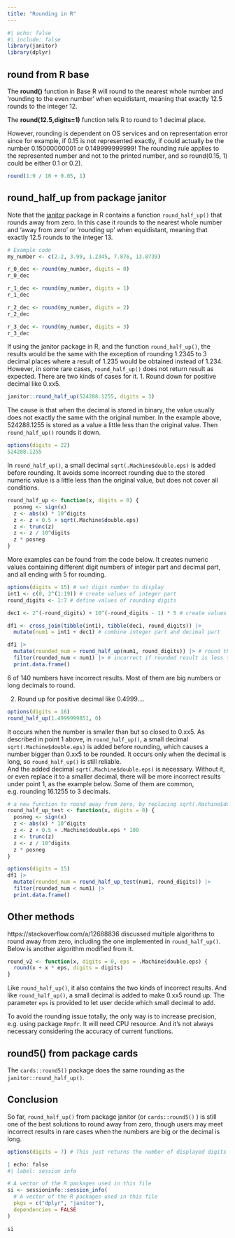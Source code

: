 ```yaml
---
title: "Rounding in R"
---
```


```r
#| echo: false
#| include: false
library(janitor)
library(dplyr)
```

## round from R base

The **round()** function in Base R will round to the nearest whole number and 'rounding to the even number' when equidistant, meaning that exactly 12.5 rounds to the integer 12.

The **round(12.5,digits=1)** function tells R to round to 1 decimal place.

However, rounding is dependent on OS services and on representation error since for example, if 0.15 is not represented exactly, if could actually be the number 0.15000000001 or 0.149999999999! The rounding rule applies to the represented number and not to the printed number, and so round(0.15, 1) could be either 0.1 or 0.2).

```r
round(1:9 / 10 + 0.05, 1)
```

## round_half_up from package janitor

Note that the [janitor](https://sfirke.github.io/janitor/) package in R contains a function `round_half_up()` that rounds away from zero. In this case it rounds to the nearest whole number and 'away from zero' or 'rounding up' when equidistant, meaning that exactly 12.5 rounds to the integer 13.

```r
# Example code
my_number <- c(2.2, 3.99, 1.2345, 7.876, 13.8739)

r_0_dec <- round(my_number, digits = 0)
r_0_dec

r_1_dec <- round(my_number, digits = 1)
r_1_dec

r_2_dec <- round(my_number, digits = 2)
r_2_dec

r_3_dec <- round(my_number, digits = 3)
r_3_dec

```

If using the janitor package in R, and the function `round_half_up()`, the results would be the same with the exception of rounding 1.2345 to 3 decimal places where a result of 1.235 would be obtained instead of 1.234. However, in some rare cases, `round_half_up()` does not return result as expected. There are two kinds of cases for it. 1. Round down for positive decimal like 0.xx5.

```r
janitor::round_half_up(524288.1255, digits = 3)
```

The cause is that when the decimal is stored in binary, the value usually does not exactly the same with the original number. In the example above, 524288.1255 is stored as a value a little less than the original value. Then `round_half_up()` rounds it down.

```r
options(digits = 22)
524288.1255
```

In `round_half_up()`, a small decimal `sqrt(.Machine$double.eps)` is added before rounding. It avoids some incorrect rounding due to the stored numeric value is a little less than the original value, but does not cover all conditions.

```r
round_half_up <- function(x, digits = 0) {
  posneg <- sign(x)
  z <- abs(x) * 10^digits
  z <- z + 0.5 + sqrt(.Machine$double.eps)
  z <- trunc(z)
  z <- z / 10^digits
  z * posneg
}
```

More examples can be found from the code below. It creates numeric values containing different digit numbers of integer part and decimal part, and all ending with 5 for rounding.

```r
options(digits = 15) # set digit number to display
int1 <- c(0, 2^(1:19)) # create values of integer part
round_digits <- 1:7 # define values of rounding digits

dec1 <- 2^(-round_digits) + 10^(-round_digits - 1) * 5 # create values of decimal part

df1 <- cross_join(tibble(int1), tibble(dec1, round_digits)) |>
  mutate(num1 = int1 + dec1) # combine integer part and decimal part

df1 |>
  mutate(rounded_num = round_half_up(num1, round_digits)) |> # round the numbers
  filter(rounded_num < num1) |> # incorrect if rounded result is less than the original number
  print.data.frame()
```

6 of 140 numbers have incorrect results. Most of them are big numbers or long decimals to round.

2.  Round up for positive decimal like 0.4999....

```r
options(digits = 16)
round_half_up(1.4999999851, 0)
```

It occurs when the number is smaller than but so closed to 0.xx5. As described in point 1 above, in `round_half_up()`, a small decimal `sqrt(.Machine$double.eps)` is added before rounding, which causes a number bigger than 0.xx5 to be rounded. It occurs only when the decimal is long, so `round_half_up()` is still reliable.\
And the added decimal `sqrt(.Machine$double.eps)` is necessary. Without it, or even replace it to a smaller decimal, there will be more incorrect results under point 1, as the example below. Some of them are common, e.g. rounding 16.1255 to 3 decimals.

```r
# a new function to round away from zero, by replacing sqrt(.Machine$double.eps) in round_half_up to a smaller number
round_half_up_test <- function(x, digits = 0) {
  posneg <- sign(x)
  z <- abs(x) * 10^digits
  z <- z + 0.5 + .Machine$double.eps * 100
  z <- trunc(z)
  z <- z / 10^digits
  z * posneg
}

options(digits = 15)
df1 |>
  mutate(rounded_num = round_half_up_test(num1, round_digits)) |>
  filter(rounded_num < num1) |>
  print.data.frame()
```

## Other methods

https://stackoverflow.com/a/12688836 discussed multiple algorithms to round away from zero, including the one implemented in `round_half_up()`. Below is another algorithm modified from it.

```r
round_v2 <- function(x, digits = 0, eps = .Machine$double.eps) {
  round(x + x * eps, digits = digits)
}
```

Like `round_half_up()`, it also contains the two kinds of incorrect results. And like `round_half_up()`, a small decimal is added to make 0.xx5 round up. The parameter `eps` is provided to let user decide which small decimal to add.

To avoid the rounding issue totally, the only way is to increase precision, e.g. using package `Rmpfr`. It will need CPU resource. And it's not always necessary considering the accuracy of current functions.

## round5() from package cards

The `cards::round5()` package does the same rounding as the `janitor::round_half_up()`.

## Conclusion

So far, `round_half_up()` from package janitor (or `cards::round5()` ) is still one of the best solutions to round away from zero, though users may meet incorrect results in rare cases when the numbers are big or the decimal is long.

```r
options(digits = 7) # This just returns the number of displayed digits back to the default
```

::: {.callout-note collapse="true" title="Session Info"}
```r
| echo: false
#| label: session info

# A vector of the R packages used in this file
si <- sessioninfo::session_info(
  # A vector of the R packages used in this file
  pkgs = c("dplyr", "janitor"),
  dependencies = FALSE
)

si
```
::: 

